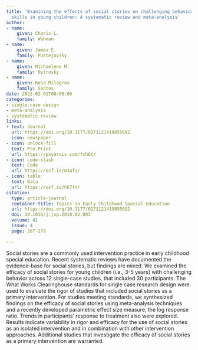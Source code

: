 ```yaml
---
title: 'Examining the effects of social stories on challenging behavior and prosocial
  skills in young children: A systematic review and meta-analysis'
author:
- name:
    given: Charis L.
    family: Wahman
- name:
    given: James E.
    family: Pustejovsky
- name:
    given: Michaelene M.
    family: Ostrosky
- name:
    given: Rosa Milagros
    family: Santos
date: 2022-02-01T00:00:00
categories:
- single-case design
- meta-analysis
- systematic review
links:
- text: Journal
  url: https://doi.org/10.1177/0271121419855692
  icon: newspaper
- icon: unlock-fill
  text: Pre-Print
  url: https://psyarxiv.com/fch6t/
- icon: code-slash
  text: Code
  url: https://osf.io/m3afs/
- icon: table
  text: Data
  url: https://osf.io/hk7fn/
citation:
  type: article-journal
  container-title: Topics in Early Childhood Special Education
  url: https://doi.org/10.1177/0271121419855692
  doi: 10.1016/j.jsp.2018.02.003
  volume: 41
  issue: 4
  page: 267-279

---
```


Social stories are a commonly used intervention practice in early childhood special education. Recent systematic reviews have documented the evidence-base for social stories, but findings are mixed. We examined the efficacy of social stories for young children (i.e., 3-5 years) with challenging behavior across 12 single-case studies, that included 30 participants. The What Works Clearinghouse standards for single case research design were used to evaluate the rigor of studies that included social stories as a primary intervention. For studies meeting standards, we synthesized findings on the efficacy of social stories using meta-analysis techniques and a recently developed parametric effect size measure, the log response ratio. Trends in participants’ response to treatment also were explored. Results indicate variability in rigor and efficacy for the use of social stories as an isolated intervention and in combination with other intervention approaches. Additional studies that investigate the efficacy of social stories as a primary intervention are warranted.


